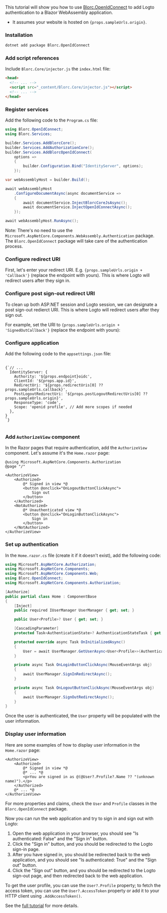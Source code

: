 
<Steps>

<Step title="Get started">

This tutorial will show you how to use [Blorc.OpenIdConnect](https://github.com/WildGums/Blorc.OpenIdConnect) to add Logto authentication to a Blazor WebAssembly application.

<ul>
  <li>It assumes your website is hosted on <code>{props.sampleUrls.origin}</code>.</li>
</ul>

### Installation

```bash
dotnet add package Blorc.OpenIdConnect
```

</Step>

<Step title="Add Blorc.OpenIdConnect to the project">

### Add script references

Include `Blorc.Core/injector.js` the `index.html` file:

```html
<head>
  <!-- ... -->
  <script src="_content/Blorc.Core/injector.js"></script>
  <!-- ... -->
</head>
```

### Register services

Add the following code to the `Program.cs` file:

```csharp
using Blorc.OpenIdConnect;
using Blorc.Services;

builder.Services.AddBlorcCore();
builder.Services.AddAuthorizationCore();
builder.Services.AddBlorcOpenIdConnect(
    options =>
    {
        builder.Configuration.Bind("IdentityServer", options);
    });

var webAssemblyHost = builder.Build();

await webAssemblyHost
    .ConfigureDocumentAsync(async documentService =>
    {
        await documentService.InjectBlorcCoreJsAsync();
        await documentService.InjectOpenIdConnectAsync();
    });

await webAssemblyHost.RunAsync();
```

Note: There's no need to use the `Microsoft.AspNetCore.Components.WebAssembly.Authentication` package. The `Blorc.OpenIdConnect` package will take care of the authentication process.

</Step>

<Step title="Configure Logto">

### Configure redirect URI

<p>
First, let's enter your redirect URI. E.g. <code>{props.sampleUrls.origin + 'Callback'}</code> (replace the endpoint with yours). This is where Logto will redirect users after they sign in.
</p>

<UriInputField name="redirectUris" />

### Configure post sign-out redirect URI

To clean up both ASP.NET session and Logto session, we can designate a post sign-out redierct URI. This is where Logto will redirect users after they sign out.

<p>
For example, set the URI to <code>{props.sampleUrls.origin + 'SignedOutCallback'}</code> (replace the endpoint with yours):
</p>

<UriInputField name="postLogoutRedirectUris" />

### Configure application

Add the following code to the `appsettings.json` file:

<pre>
  <code className="language-json5">
{`// ...
  IdentityServer: {
    Authority: '${props.endpoint}oidc',
    ClientId: '${props.app.id}',
    RedirectUri: '${props.redirectUris[0] ?? props.sampleUrls.callback}',
    PostLogoutRedirectUri: '${props.postLogoutRedirectUris[0] ?? props.sampleUrls.origin}',
    ResponseType: 'code',
    Scope: 'openid profile', // Add more scopes if needed
  },
}
`}
    </code>
</pre>

</Step>

<Step title="Sign-in and sign-out">

### Add `AuthorizeView` component

In the Razor pages that require authentication, add the `AuthorizeView` component. Let's assume it's the `Home.razor` page:

```cshtml
@using Microsoft.AspNetCore.Components.Authorization
@page "/"

<AuthorizeView>
    <Authorized>
        @* Signed in view *@
        <button @onclick="OnLogoutButtonClickAsync">
            Sign out
        </button>
    </Authorized>
    <NotAuthorized>
        @* Unauthenticated view *@
        <button @onclick="OnLoginButtonClickAsync">
            Sign in
        </button>
    </NotAuthorized>
</AuthorizeView>
```

### Set up authentication

In the `Home.razor.cs` file (create it if it doesn't exist), add the following code:

```csharp
using Microsoft.AspNetCore.Authorization;
using Microsoft.AspNetCore.Components;
using Microsoft.AspNetCore.Components.Web;
using Blorc.OpenIdConnect;
using Microsoft.AspNetCore.Components.Authorization;

[Authorize]
public partial class Home : ComponentBase
{
    [Inject]
    public required IUserManager UserManager { get; set; }

    public User<Profile>? User { get; set; }

    [CascadingParameter]
    protected Task<AuthenticationState>? AuthenticationStateTask { get; set; }

    protected override async Task OnInitializedAsync()
    {
        User = await UserManager.GetUserAsync<User<Profile>>(AuthenticationStateTask!);
    }

    private async Task OnLoginButtonClickAsync(MouseEventArgs obj)
    {
        await UserManager.SignInRedirectAsync();
    }

    private async Task OnLogoutButtonClickAsync(MouseEventArgs obj)
    {
        await UserManager.SignOutRedirectAsync();
    }
}
```

Once the user is authenticated, the `User` property will be populated with the user information.

### Display user information

Here are some examples of how to display user information in the `Home.razor` page:

```cshtml
<AuthorizeView>
    <Authorized>
        @* Signed in view *@
        @* ... *@
        <p>You are signed in as @(@User?.Profile?.Name ?? "(unknown name)").</p>
    </Authorized>
    @* ... *@
</AuthorizeView>
```

For more properties and claims, check the `User` and `Profile` classes in the `Blorc.OpenIdConnect` package.

</Step>

<Step title="Checkpoint: Test your application">

Now you can run the web application and try to sign in and sign out with Logto:

1. Open the web application in your browser, you should see "Is authenticated: False" and the "Sign in" button.
2. Click the "Sign in" button, and you should be redirected to the Logto sign-in page.
3. After you have signed in, you should be redirected back to the web application, and you should see "Is authenticated: True" and the "Sign out" button.
4. Click the "Sign out" button, and you should be redirected to the Logto sign-out page, and then redirected back to the web application.

</Step>

<Step title="The user object">

To get the user profile, you can use the `User?.Profile` property; to fetch the access token, you can use the `User?.AccessToken` property or add it to your HTTP client using `.AddAccessToken()`.

See the [full tutorial](https://docs.logto.io/quick-starts/dotnet-core/blazor-wasm/) for more details.

</Step>

</Steps>
